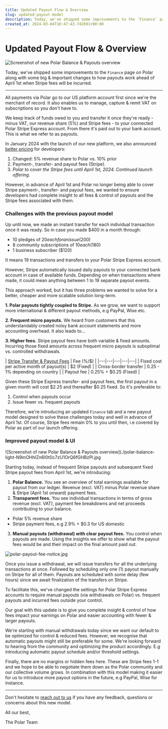 ```yaml
---
title: Updated Payout Flow & Overview
slug: updated-payout-model
description: Today, we've shipped some improvements to the `Finance` page on Polar
created_at: 2024-03-04T10:47:43.742691+00:00
---
```


# Updated Payout Flow & Overview

![Screenshot of new Polar Balance & Payouts overview](./polar-balance-light-N9mOHhlZn6I0t0c7zU1OrQ6fGHBzPl.jpg)

Today, we've shipped some improvements to the `Finance` page on Polar along with some big & important changes to how payouts work ahead of April 1st when Stripe fees will be incurred.

---

All payments via Polar go to our US platform account first since we're the merchant of record. It also enables us to manage, capture & remit VAT on subscriptions so you don't have to.

We keep track of funds owed to you and transfer it once they're ready - minus VAT, our revenue share (5%) and Stripe fees - to your connected Polar Stripe Express account. From there it's paid out to your bank account. This is what we refer to as payouts. 

In January 2024 with the launch of our new platform, we also announced [better pricing](https://polar.sh/polarsource/posts/better-pricing) for developers:
1. Changed: 5% revenue share to Polar vs. 10% prior
2. Payment-, transfer- and payout fees (Stripe). 
3. _Polar to cover the Stripe fees until April 1st, 2024. Continued launch offering._

However, in advance of April 1st and Polar no longer being able to cover Stripe payment-, transfer- and payout fees, we wanted to ensure developers had complete insight to all fees & control of payouts and the Stripe fees associated with them.

### Challenges with the previous payout model

Up until now, we made an instant transfer for each individual transaction once it was ready. So in case you made $400 in a month through:
- 10 pledges of $20 each for an issue ($200)
- 8 community subscriptions of $10 each ($180)
- 1 business subscriber ($120)

It means 19 transactions and transfers to your Polar Stripe Express account. 

However, Stripe automatically issued daily payouts to your connected bank account in case of available funds. Depending on when transactions where made, it could mean anything between 1 to 19 separate payout events.

This approach worked, but it has three problems we wanted to solve for a better, cheaper and more scalable solution long-term.

**1. Polar payouts tightly coupled to Stripe.** 
As we grow, we want to support more international & different payout methods, e.g PayPal, Wise etc. 

**2. Frequent micro payouts.** 
We heard from customers that this understandably created noisy bank account statements and more accounting overhead. It also leads to...

**3. Higher fees.** Stripe payout fees have both variable & fixed amounts. Incurring those fixed amounts across frequent micro payouts is suboptimal vs. controlled withdrawals. 

| [Stripe Transfer & Payout Fees](https://stripe.com/connect/pricing) |  Fee (%/$) |
|---|---|---|---|---|
|  Fixed cost per active month of payout(s) | $2 (Fixed)  |
|  Cross-border transfer |  0.25 - 1% depending on country  | 
|  Payout fee | 0.25% + $0.25 (Fixed)  |  

Given these Stripe Express transfer- and payout fees, the first payout in a given month will cost $2.25 and thereafter $0.25 fixed. So it's preferable to:
1. Control when payouts occur
2. Issue fewer vs. frequent payouts

Therefore, we're introducing an updated `Finance` tab and a new payout model designed to solve these challenges today and well in advance of April 1st. Of course, Stripe fees remain 0% to you until then, i.e covered by Polar as part of our launch offering.

### Improved payout model & UI

![Screenshot of new Polar Balance & Payouts overview](./polar-balance-light-N9mOHhlZn6I0t0c7zU1OrQ6fGHBzPl.jpg

Starting today, instead of frequent Stripe payouts and subsequent fixed Stripe payout fees from April 1st, we're introducing:
1. **Polar Balance.** You see an overview of total earnings available for payout from our ledger. Revenue (excl. VAT) minus Polar revenue share & Stripe (April 1st onward) payment fees.
2. **Transparent fees.** You see individual transactions in terms of gross revenue (excl. VAT), payment fee breakdowns and net proceeds contributing to your balance.
- Polar 5% revenue share
- Stripe payment fees, e.g 2.9% + $0.3 for US domestic
3. **Manual payouts (withdrawal) with clear payout fees.** You control when payouts are made. Using the insights we offer to show what the payout fees would be and their impact on the final amount paid out. 

![polar-payout-fee-notice.jpg](https://7vk6rcnylug0u6hg.public.blob.vercel-storage.com/polar-payout-fee-notice-bdEO7Guik7ObAMSnXXG3n1MLribfVV.jpg) 

Once you issue a withdrawal, we will issue transfers for all the underlying transactions at once. Followed by scheduling only one (1) payout manually on Stripe for all of them. Payouts are scheduled with some delay (few hours) since we await finalization of the transfers on Stripe.

To facilitate this, we've changed the settings for Polar Stripe Express accounts to require manual payouts (via withdrawals on Polar) vs. frequent payouts and incurred fees outside your control.

Our goal with this update is to give you complete insight & control of how fees impact your earnings on Polar and easier accounting with fewer & larger payouts.

We're starting with manual withdrawals today since we want our default to be optimized for control & reduced fees. However, we recognise that automatic payouts might still be preferable for some. We're looking forward to hearing from the community and optimizing the product accordingly. E.g introducing automatic payout schedule and/or threshold settings. 

Finally, there are no margins or hidden fees here. These are Stripe fees 1-1 and we hope to be able to negotiate them down as the Polar community and our collective volume grows. In combination with this model making it easier for us to introduce more payout options in the future, e.g PayPal, Wise for instance.

--------

Don't hesitate to [reach out to us](https://docs.polar.sh/support/) if you have any feedback, questions or concerns about this new model.

All our best,

The Polar Team